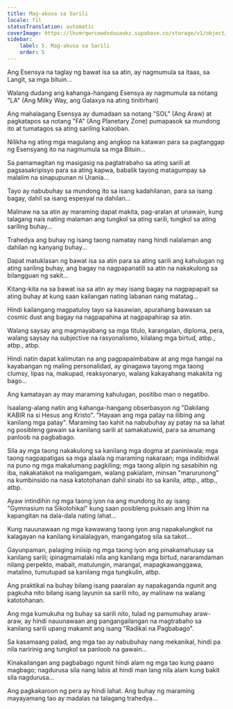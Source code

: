 ```yaml
---
title: Mag-akusa sa Sarili
locale: fil
statusTranslation: automatic
coverImage: https://lhvmrqwrcowdvduuaukz.supabase.co/storage/v1/object/public/strapi-uploads/small_cover-tratado-de-psicologia-revolucionaria.webp-5e15e1cec4e0ebebcde5d7fc7565d8fd.webp
sidebar:
    label: 5. Mag-akusa sa Sarili
    order: 5
---
```

Ang Esensya na taglay ng bawat isa sa atin, ay nagmumula sa itaas, sa Langit, sa mga bituin...

Walang dudang ang kahanga-hangang Esensya ay nagmumula sa notang "LA" (Ang Milky Way, ang Galaxya na ating tinitirhan)

Ang mahalagang Esensya ay dumadaan sa notang "SOL" (Ang Araw) at pagkatapos sa notang "FA" (Ang Planetary Zone) pumapasok sa mundong ito at tumatagos sa ating sariling kalooban.

Nilikha ng ating mga magulang ang angkop na katawan para sa pagtanggap ng Esensyang ito na nagmumula sa mga Bituin...

Sa pamamagitan ng masigasig na pagtatrabaho sa ating sarili at pagsasakripisyo para sa ating kapwa, babalik tayong matagumpay sa malalim na sinapupunan ni Urania...

Tayo ay nabubuhay sa mundong ito sa isang kadahilanan, para sa isang bagay, dahil sa isang espesyal na dahilan...

Malinaw na sa atin ay maraming dapat makita, pag-aralan at unawain, kung talagang nais nating malaman ang tungkol sa ating sarili, tungkol sa ating sariling buhay...

Trahedya ang buhay ng isang taong namatay nang hindi nalalaman ang dahilan ng kanyang buhay...

Dapat matuklasan ng bawat isa sa atin para sa ating sarili ang kahulugan ng ating sariling buhay, ang bagay na nagpapanatili sa atin na nakakulong sa bilangguan ng sakit...

Kitang-kita na sa bawat isa sa atin ay may isang bagay na nagpapapait sa ating buhay at kung saan kailangan nating labanan nang matatag...

Hindi kailangang magpatuloy tayo sa kasawian, apurahang bawasan sa cosmic dust ang bagay na nagpapahina at nagpapahirap sa atin.

Walang saysay ang magmayabang sa mga titulo, karangalan, diploma, pera, walang saysay na subjective na rasyonalismo, kilalang mga birtud, atbp., atbp., atbp.

Hindi natin dapat kalimutan na ang pagpapaimbabaw at ang mga hangal na kayabangan ng maling personalidad, ay ginagawa tayong mga taong clumsy, lipas na, makupad, reaksyonaryo, walang kakayahang makakita ng bago...

Ang kamatayan ay may maraming kahulugan, positibo man o negatibo.

Isaalang-alang natin ang kahanga-hangang obserbasyon ng "Dakilang KABIR na si Hesus ang Kristo". "Hayaan ang mga patay na ilibing ang kanilang mga patay". Maraming tao kahit na nabubuhay ay patay na sa lahat ng posibleng gawain sa kanilang sarili at samakatuwid, para sa anumang panloob na pagbabago.

Sila ay mga taong nakakulong sa kanilang mga dogma at paniniwala; mga taong nagpapatigas sa mga alaala ng maraming nakaraan; mga indibidwal na puno ng mga makalumang pagkiling; mga taong alipin ng sasabihin ng iba, nakakatakot na maligamgam, walang pakialam, minsan "marurunong" na kumbinsido na nasa katotohanan dahil sinabi ito sa kanila, atbp., atbp., atbp.

Ayaw intindihin ng mga taong iyon na ang mundong ito ay isang "Gymnasium na Sikolohikal" kung saan posibleng puksain ang lihim na kapangitan na dala-dala nating lahat...

Kung nauunawaan ng mga kawawang taong iyon ang napakalungkot na kalagayan na kanilang kinalalagyan, mangangatog sila sa takot...

Gayunpaman, palaging iniisip ng mga taong iyon ang pinakamahusay sa kanilang sarili; ipinagmamalaki nila ang kanilang mga birtud, nararamdaman nilang perpekto, mabait, matulungin, marangal, mapagkawanggawa, matalino, tumutupad sa kanilang mga tungkulin, atbp.

Ang praktikal na buhay bilang isang paaralan ay napakaganda ngunit ang pagkuha nito bilang isang layunin sa sarili nito, ay malinaw na walang katotohanan.

Ang mga kumukuha ng buhay sa sarili nito, tulad ng pamumuhay araw-araw, ay hindi nauunawaan ang pangangailangan na magtrabaho sa kanilang sarili upang makamit ang isang "Radikal na Pagbabago".

Sa kasamaang palad, ang mga tao ay nabubuhay nang mekanikal, hindi pa nila naririnig ang tungkol sa panloob na gawain...

Kinakailangan ang pagbabago ngunit hindi alam ng mga tao kung paano magbago; nagdurusa sila nang labis at hindi man lang nila alam kung bakit sila nagdurusa...

Ang pagkakaroon ng pera ay hindi lahat. Ang buhay ng maraming mayayamang tao ay madalas na talagang trahedya...

